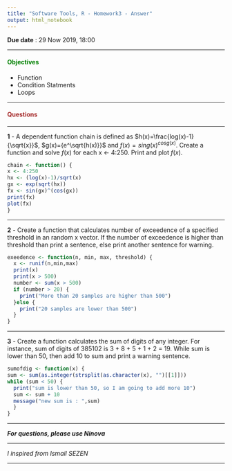 ```yaml
---
title: "Software Tools, R - Homework3 - Answer"
output: html_notebook
---
```


**Due date** : 29 Now 2019, 18:00

***

#### <span style="color:green">**Objectives**</span>

- Function
- Condition Statments
- Loops

***

#### <span style="color:brown">**Questions**</span>


***

**1** - A dependent function chain is defined as $h(x)=\frac{log(x)-1}{\sqrt{x}}$, $g(x)={e^\sqrt{h(x)}}$ and $f(x)=sing(x)^{cosg(x)}$.  Create a function and solve $f(x)$ for each x <- 4:250. Print and plot $f(x)$.

```r
chain <- function() { 
x <- 4:250
hx <- (log(x)-1)/sqrt(x)
gx <- exp(sqrt(hx))
fx <- sin(gx)^(cos(gx))
print(fx)
plot(fx)
}
```

***

**2** - Create a function that calculates number of exceedence of a specified threshold in an random x vector. If the number of exceedence is higher than threshold than print a sentence, else print another sentence for warning.

```r
exeedence <- function(n, min, max, threshold) { 
  x <- runif(n,min,max)
  print(x)
  print(x > 500)
  number <- sum(x > 500)
  if (number > 20) {
    print("More than 20 samples are higher than 500")
  }else {
    print("20 samples are lower than 500")
  }
}
```

***

**3** - Create a function calculates the sum of digits of any integer. For instance, sum of digits of 385102 is 3 + 8 + 5 + 1 + 2 = 19. While sum is lower than 50, then add 10 to sum and print a warning sentence.

```r
sumofdig <- function(x) { 
sum <- sum(as.integer(strsplit(as.character(x), "")[[1]]))
while (sum < 50) {
  print("sum is lower than 50, so I am going to add more 10")
  sum <- sum + 10
  message("new sum is : ",sum)
  }
}
```


***

***For questions, please use Ninova***

***

*I inspired from Ismail SEZEN*

***
